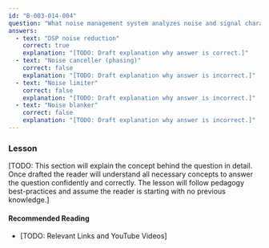 ```yaml
---
id: "B-003-014-004"
question: "What noise management system analyzes noise and signal characteristics to partially remove noise?"
answers:
  - text: "DSP noise reduction"
    correct: true
    explanation: "[TODO: Draft explanation why answer is correct.]"
  - text: "Noise canceller (phasing)"
    correct: false
    explanation: "[TODO: Draft explanation why answer is incorrect.]"
  - text: "Noise limiter"
    correct: false
    explanation: "[TODO: Draft explanation why answer is incorrect.]"
  - text: "Noise blanker"
    correct: false
    explanation: "[TODO: Draft explanation why answer is incorrect.]"
---
```


### Lesson

[TODO: This section will explain the concept behind the question in detail. Once drafted the reader will understand all necessary concepts to answer the question confidently and correctly. The lesson will follow pedagogy best-practices and assume the reader is starting with no previous knowledge.]

#### Recommended Reading

- [TODO: Relevant Links and YouTube Videos]
